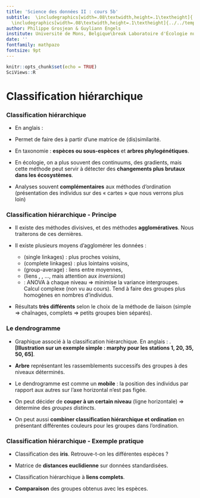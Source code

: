 ```yaml
---
title: 'Science des données II : cours 5b'
subtitle:  \includegraphics[width=.08\textwidth,height=.1\textheight]{../../template/biodatascience.png}
  \includegraphics[width=.08\textwidth,height=.1\textheight]{../../template/SciViews-logo.pdf} \vfill Classification hiérarchique
author: Philippe Grosjean & Guyliann Engels
institute: Université de Mons, Belgique\break Laboratoire d'Écologie numérique des Milieux aquatiques\break \includegraphics[width=.08\textwidth,height=.1\textheight]{../../template/EcoNum-logo.pdf} \break \url{http://biodatascience-course.sciviews.org} \break \url{sdd@sciviews.org}
date: ''
fontfamily: mathpazo
fontsize: 9pt
---
```


```r
knitr::opts_chunk$set(echo = TRUE)
SciViews::R
```


# Classification hiérarchique

### Classification hiérarchique

- En anglais : \alert{hierarchical clustering}

- Permet de faire des \alert{groupes} à partir d’une matrice de
(dis)similarité.

- En taxonomie : **espèces ou sous-espèces** et **arbres phylogénétiques**.

- En écologie, on a plus souvent des continuums, des gradients, mais cette méthode peut servir à détecter des **changements plus brutaux dans les écosystèmes**.

- Analyses souvent **complémentaires** aux méthodes d’ordination (présentation des individus sur des « cartes » que nous verrons plus loin)


### Classification hiérarchique - Principe

- Il existe des méthodes divisives, et des méthodes **agglomératives**. Nous traiterons de ces dernières.

- Il existe plusieurs moyens d’agglomérer les données :
    * \alert{Liens simples} (single linkages) : plus proches voisins,
    * \alert{Liens complets} (complete linkages) : plus lointains voisins,
    * \alert{Liens moyens} (group-average) : liens entre moyennes,
    * (liens \alert{médians}, \alert{centroïdes}, ..., mais attention aux _inversions_)
    * \alert{Ward} : ANOVA à chaque niveau => minimise la variance intergroupes. Calcul complexe (non vu au cours). Tend à faire des groupes plus homogènes en nombres d’individus.

- Résultats **très différents** selon le choix de la méthode de liaison (simple => chaînages, complets => petits groupes bien séparés).


### Le dendrogramme

- Graphique associé à la classification hiérarchique. En anglais :
\alert{dendrogram}. **[Illustration sur un exemple simple : marphy pour les stations 1, 20, 35, 50, 65]**.

- **Arbre** représentant les rassemblements successifs des groupes à des niveaux déterminés.

- Le dendrogramme est comme un **mobile** : la position des individus par rapport aux autres sur l’axe horizontal n’est pas figée.

- On peut décider de **couper à un certain niveau** (ligne horizontale) => détermine des _groupes distincts_.

- On peut aussi **combiner classification hiérarchique et ordination** en présentant différentes couleurs pour les groupes dans l’ordination.


### Classification hiérarchique - Exemple pratique

- Classification des **iris**. Retrouve-t-on les différentes espèces ?

- Matrice de **distances euclidienne** sur données standardisées.

- Classification hiérarchique à **liens complets**.

- **Comparaison** des groupes obtenus avec les espèces.
